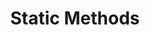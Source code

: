---
id: "q_php_hard_020"
questionType: "MULTIPLE_CHOICE"
title: "Static Methods"
description: "How do you call a static method in PHP?"
difficulty: "HARD"
category: "PHP"
options:
  - "$class->method()"
  - "class::method()"
  - "method(class)"
  - "static->method()"
correctAnswer: 1
---